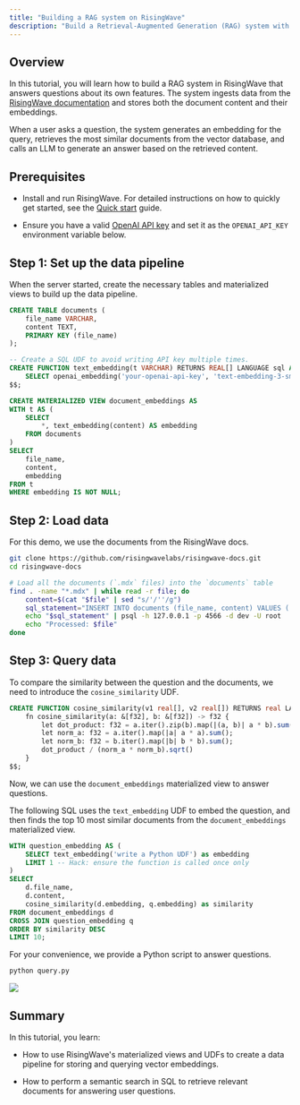 ```yaml
---
title: "Building a RAG system on RisingWave"
description: "Build a Retrieval-Augmented Generation (RAG) system with RisingWave that answers questions based on the documentation."
---
```


## Overview

In this tutorial, you will learn how to build a RAG system in RisingWave that answers questions about its own features. The system ingests data from the [RisingWave documentation](https://docs.risingwave.com/) and stores both the document content and their embeddings.

When a user asks a question, the system generates an embedding for the query, retrieves the most similar documents from the vector database, and calls an LLM to generate an answer based on the retrieved content.

## Prerequisites

- Install and run RisingWave. For detailed instructions on how to quickly get started, see the [Quick start](/get-started/quickstart/) guide.

- Ensure you have a valid [OpenAI API key](https://platform.openai.com/api-keys) and set it as the `OPENAI_API_KEY` environment variable below.

## Step 1: Set up the data pipeline

When the server started, create the necessary tables and materialized views to build up the data pipeline.

```sql
CREATE TABLE documents (
    file_name VARCHAR,
    content TEXT,
    PRIMARY KEY (file_name)
);

-- Create a SQL UDF to avoid writing API key multiple times.
CREATE FUNCTION text_embedding(t VARCHAR) RETURNS REAL[] LANGUAGE sql AS $$
    SELECT openai_embedding('your-openai-api-key', 'text-embedding-3-small', t)
$$;

CREATE MATERIALIZED VIEW document_embeddings AS
WITH t AS (
    SELECT
        *, text_embedding(content) AS embedding
    FROM documents
)
SELECT
    file_name,
    content,
    embedding
FROM t
WHERE embedding IS NOT NULL;
```

## Step 2: Load data

For this demo, we use the documents from the RisingWave docs.

```bash
git clone https://github.com/risingwavelabs/risingwave-docs.git
cd risingwave-docs

# Load all the documents (`.mdx` files) into the `documents` table
find . -name "*.mdx" | while read -r file; do
    content=$(cat "$file" | sed "s/'/''/g")
    sql_statement="INSERT INTO documents (file_name, content) VALUES ('$file', '$content') ON CONFLICT (file_name) DO UPDATE SET content = EXCLUDED.content;"
    echo "$sql_statement" | psql -h 127.0.0.1 -p 4566 -d dev -U root
    echo "Processed: $file"
done
```

## Step 3: Query data

To compare the similarity between the question and the documents, we need to introduce the `cosine_similarity` UDF.

```sql
CREATE FUNCTION cosine_similarity(v1 real[], v2 real[]) RETURNS real LANGUAGE rust AS $$
    fn cosine_similarity(a: &[f32], b: &[f32]) -> f32 {
        let dot_product: f32 = a.iter().zip(b).map(|(a, b)| a * b).sum();
        let norm_a: f32 = a.iter().map(|a| a * a).sum();
        let norm_b: f32 = b.iter().map(|b| b * b).sum();
        dot_product / (norm_a * norm_b).sqrt()
    }
$$;
```

Now, we can use the `document_embeddings` materialized view to answer questions.

The following SQL uses the `text_embedding` UDF to embed the question, and then finds the top 10 most similar documents from the `document_embeddings` materialized view.

```sql
WITH question_embedding AS (
    SELECT text_embedding('write a Python UDF') as embedding
    LIMIT 1 -- Hack: ensure the function is called once only
)
SELECT
    d.file_name,
    d.content,
    cosine_similarity(d.embedding, q.embedding) as similarity
FROM document_embeddings d
CROSS JOIN question_embedding q
ORDER BY similarity DESC
LIMIT 10;
```

For your convenience, we provide a Python script to answer questions.

```bash
python query.py
```

<Frame>
  <img src="/images/demo-rag-query.png"/>
</Frame>

## Summary

In this tutorial, you learn:

- How to use RisingWave's materialized views and UDFs to create a data pipeline for storing and querying vector embeddings.

- How to perform a semantic search in SQL to retrieve relevant documents for answering user questions.

